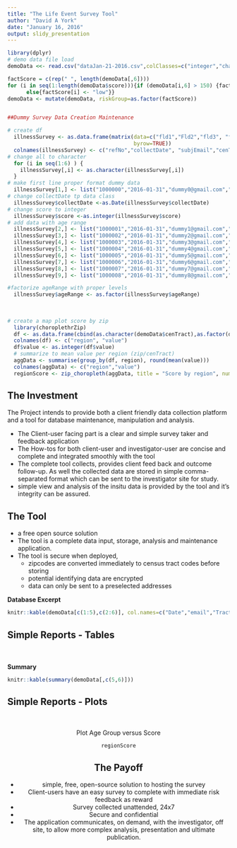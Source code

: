 ```yaml
---
title: "The Life Event Survey Tool"
author: "David A York"
date: "January 16, 2016"
output: slidy_presentation
---
```


```r
library(dplyr)
# demo data file load
demoData <<- read.csv("dataJan-21-2016.csv",colClasses=c("integer","character","character","character","factor", "integer"))

factScore = c(rep(" ", length(demoData[,6])))
for (i in seq(1:length(demoData$score))){if (demoData[i,6] > 150) {factScore[i] <- "high"}
      else{factScore[i] <- "low"}}
demoData <- mutate(demoData, riskGroup=as.factor(factScore))


##Dummy Survey Data Creation Maintenance

# create df
  illnessSurvey <- as.data.frame(matrix(data=c("fld1","Fld2","fld3", "fld4","fld5","fld6"),nrow=1,
                                        byrow=TRUE))
  colnames(illnessSurvey) <- c("refNo","collectDate", "subjEmail","cenTract","ageRange","score")
# change all to character
  for (i in seq(1:6) ) {
    illnessSurvey[,i] <- as.character(illnessSurvey[,i])
  }
# make first line proper format dummy data
  illnessSurvey[1,] <- list("1000000","2016-01-31","dummy0@gmail.com","50218","65","150")
# change collectDate tp data class
  illnessSurvey$collectDate <-as.Date(illnessSurvey$collectDate)
# change score to integer
  illnessSurvey$score <-as.integer(illnessSurvey$score)
# add data with age range
  illnessSurvey[2,] <- list("1000001","2016-01-31","dummy1@gmail.com","02005","17",100)
  illnessSurvey[3,] <- list("1000002","2016-01-31","dummy2@gmail.com","04105","20",100)
  illnessSurvey[4,] <- list("1000003","2016-01-31","dummy3@gmail.com","08805","30",300)
  illnessSurvey[5,] <- list("1000004","2016-01-31","dummy4@gmail.com","12305","40",60)
  illnessSurvey[6,] <- list("1000005","2016-01-31","dummy5@gmail.com","45304","50",250)
  illnessSurvey[7,] <- list("1000006","2016-01-31","dummy6@gmail.com","82614","60",100)
  illnessSurvey[8,] <- list("1000007","2016-01-31","dummy7@gmail.com","98014","65",200)
  illnessSurvey[9,] <- list("1000008","2016-01-31","dummy8@gmail.com","71030","65",200)

#factorize ageRange with proper levels
  illnessSurvey$ageRange <- as.factor(illnessSurvey$ageRange)
  
  
  
# create a map plot score by zip 
  library(choroplethrZip)
  df <- as.data.frame(cbind(as.character(demoData$cenTract),as.factor(demoData$riskGroup)),stringsAsFactors=FALSE)
  colnames(df) <- c("region", "value")
  df$value <- as.integer(df$value)
  # summarize to mean value per region (zip/cenTract)
  aggData <- summarise(group_by(df, region), round(mean(value)))
  colnames(aggData) <- c("region","value")
  regionScore <- zip_choropleth(aggData, title = "Score by region", num_colors = 2)

```

## The Investment

The Project intends to provide both a client friendly data collection platform and a tool for database maintenance, manipulation and analysis.

- The Client-user facing part is a clear and simple survey taker and feedback application
- The How-tos for both client-user and investigator-user are concise and complete and integrated smoothly with the tool
- The complete tool collects, provides client feed back and outcome follow-up. As well the collected data are stored in simple comma-separated format which can be sent to the investigator site for study.
- simple view and analysis of the insitu data is provided by the tool and it's integrity can be assured.


## The Tool

- a free open source solution
- The tool is a complete data input, storage, analysis and maintenance application.
- The tool is secure when deployed,
  - zipcodes are converted immediately to census tract codes before storing
  - potential identifying data are encrypted
  - data can only be sent to a preselected addresses

**Database Excerpt**
```r
knitr::kable(demoData[c(1:5),c(2:6)], col.names=c("Date","email","Tract","Age Group","Score"))
```




## Simple Reports - Tables
<br><br>
**Summary**
<br>
```r
knitr::kable(summary(demoData[,c(5,6)]))
```




## Simple Reports - Plots
<br>
<center>
Plot Age Group versus Score
<br>
```r
regionScore
```




## The Payoff

- simple, free, open-source solution to hosting the survey
- Client-users have an easy survey to complete with immediate risk feedback as reward
- Survey collected unattended, 24x7
- Secure and confidential
- The application communicates, on demand, with the investigator, off site, to allow more complex analysis, presentation and ultimate publication.

